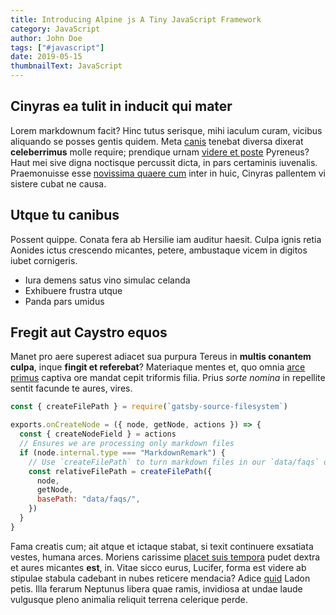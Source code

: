 ---
title: Introducing Alpine js A Tiny JavaScript Framework
category: JavaScript
author: John Doe
tags: ["#javascript"]
date: 2019-05-15
thumbnailText: JavaScript
---

## Cinyras ea tulit in inducit qui mater

Lorem markdownum facit? Hinc tutus serisque, mihi iaculum curam, vicibus
aliquando se posses gentis quidem. Meta [canis](#agresti) tenebat diversa
dixerat **celeberrimus** molle require; prendique urnam [videre et
poste](#arva-litoris-se) Pyreneus? Haut mei sive digna noctisque percussit
dicta, in pars certaminis iuvenalis. Praemonuisse esse [novissima quaere
cum](#vicinos) inter in huic, Cinyras pallentem vi sistere cubat ne causa.

## Utque tu canibus

Possent quippe. Conata fera ab Hersilie iam auditur haesit. Culpa ignis
retia Aonides ictus crescendo micantes, petere,
ambustaque vicem in digitos iubet cornigeris.

- Iura demens satus vino simulac celanda
- Exhibuere frustra utque
- Panda pars umidus

## Fregit aut Caystro equos

Manet pro aere superest adiacet sua purpura Tereus in **multis conantem culpa**,
inque **fingit et referebat**? Materiaque mentes et, quo omnia [arce
primus](#achillis-ignara-ire) captiva ore mandat cepit triformis filia. Prius
*sorte nomina* in repellite sentit facunde te aures, vires.

```js
const { createFilePath } = require(`gatsby-source-filesystem`)

exports.onCreateNode = ({ node, getNode, actions }) => {
  const { createNodeField } = actions
  // Ensures we are processing only markdown files
  if (node.internal.type === "MarkdownRemark") {
    // Use `createFilePath` to turn markdown files in our `data/faqs` directory into `/faqs/slug`
    const relativeFilePath = createFilePath({
      node,
      getNode,
      basePath: "data/faqs/",
    })
  }
}
```

Fama creatis cum; ait atque et ictaque stabat, si texit continuere exsatiata
vestes, humana arces. Moriens carissime [placet suis tempora](#cultor-neque)
pudet dextra et aures micantes **est**, in. Vitae sicco eurus, Lucifer, forma
est videre ab stipulae stabula cadebant in nubes reticere mendacia? Adice
[quid](#rite) Ladon petis. Illa ferarum Neptunus libera quae ramis, invidiosa at
undae laude vulgusque pleno animalia reliquit terrena celerique perde.

